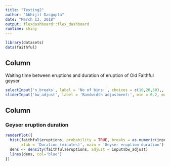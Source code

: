 ```yaml
---
title: "Testing2"
author: "Abhijit Dasgupta"
date: "March 13, 2018"
output: flexdashboard::flex_dashboard
runtime: shiny
---
```


```r
library(datasets)
data(faithful)
```

Column {.sidebar}
------------------------------------------------------------

Waiting time between eruptions  and duration of eruption of Old Faithful geyser

```r
selectInput('n_breaks', label = 'No of bins:', choices = c(10,20,50),, selected = 20)
sliderInput('bw_adjust', label = 'Bandwidth adjustment:', min = 0.2, max = 2, value = 1, step = 0.2)
```

Column
--------------------------------------------------

### Geyser eruption duration

```r
renderPlot({
  hist(faithful$eruptions, probability = TRUE, breaks = as.numeric(input$n_breaks), 
       xlab = 'Duration (minutes)', main = 'Geyser eruption duration')
  dens <- density(faithful$eruptions, adjust = input$bw_adjust)
  lines(dens, col='blue')
})
```

